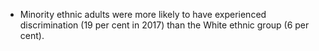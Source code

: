 
* Minority ethnic adults were more likely to have experienced discrimination (19 per cent in 2017) than the White ethnic group (6 per cent).
